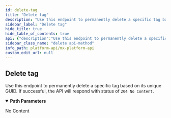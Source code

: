 ```yaml
---
id: delete-tag
title: "Delete tag"
description: "Use this endpoint to permanently delete a specific tag based on its unique GUID. If successful, the API will respond with status of `204 No Content`."
sidebar_label: "Delete tag"
hide_title: true
hide_table_of_contents: true
api: {"description":"Use this endpoint to permanently delete a specific tag based on its unique GUID. If successful, the API will respond with status of `204 No Content`.","operationId":"deleteTag","parameters":[{"description":"The unique id for a `tag`.","example":"TAG-aef36e72-6294-4c38-844d-e573e80aed52","in":"path","name":"tag_guid","required":true,"schema":{"type":"string"}},{"description":"The unique id for a `user`.","example":"USR-fa7537f3-48aa-a683-a02a-b18940482f54","in":"path","name":"user_guid","required":true,"schema":{"type":"string"}}],"responses":{"204":{"description":"No Content"}},"tags":["users"],"method":"delete","path":"/users/{user_guid}/tags/{tag_guid}","servers":[{"url":"https://api.mx.com"},{"url":"https://int-api.mx.com"}],"security":[{"basicAuth":[]}],"securitySchemes":{"basicAuth":{"scheme":"basic","type":"http"}},"info":{"contact":{"name":"MX Platform API","url":"https://www.mx.com/products/platform-api"},"description":"The MX Platform API is a powerful, fully-featured API designed to make aggregating and enhancing financial data easy and reliable. It can seamlessly connect your app or website to tens of thousands of financial institutions.","title":"MX Platform API","version":"0.1.0"},"postman":{"name":"Delete tag","description":{"content":"Use this endpoint to permanently delete a specific tag based on its unique GUID. If successful, the API will respond with status of `204 No Content`.","type":"text/plain"},"url":{"path":["users",":user_guid","tags",":tag_guid"],"host":["{{baseUrl}}"],"query":[],"variable":[{"disabled":false,"description":{"content":"(Required) The unique id for a `tag`.","type":"text/plain"},"type":"any","value":"","key":"tag_guid"},{"disabled":false,"description":{"content":"(Required) The unique id for a `user`.","type":"text/plain"},"type":"any","value":"","key":"user_guid"}]},"method":"DELETE"}}
sidebar_class_name: "delete api-method"
info_path: platform-api/mx-platform-api
custom_edit_url: null
---
```



## Delete tag



Use this endpoint to permanently delete a specific tag based on its unique GUID. If successful, the API will respond with status of `204 No Content`.

<details style={{"marginBottom":"1rem"}} data-collapsed={false} open={true}><summary style={{}}><strong>Path Parameters</strong></summary><div><ul><ParamsItem className={"paramsItem"} param={{"description":"The unique id for a `tag`.","example":"TAG-aef36e72-6294-4c38-844d-e573e80aed52","in":"path","name":"tag_guid","required":true,"schema":{"type":"string"}}}></ParamsItem><ParamsItem className={"paramsItem"} param={{"description":"The unique id for a `user`.","example":"USR-fa7537f3-48aa-a683-a02a-b18940482f54","in":"path","name":"user_guid","required":true,"schema":{"type":"string"}}}></ParamsItem></ul></div></details><div><ApiTabs><TabItem label={"204"} value={"204"}><div>

No Content

</div><div></div></TabItem></ApiTabs></div>
      